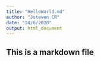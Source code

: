 ```yaml
---
title: "HelloWorld.md"
author: "Jsteven CR"
date: "24/6/2020"
output: html_document
---
```


## This is a markdown file